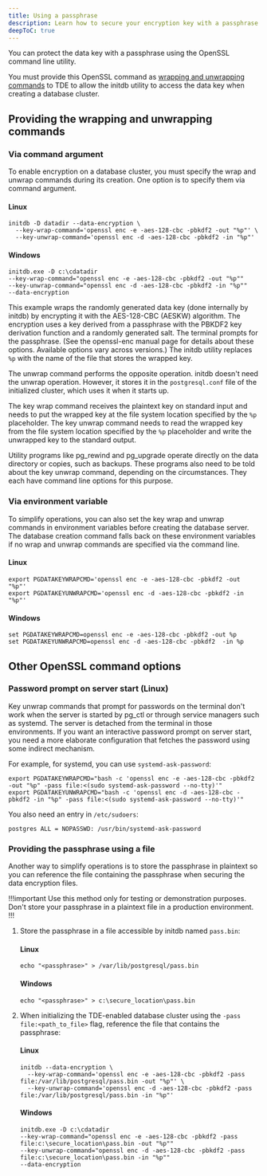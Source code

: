 ```yaml
---
title: Using a passphrase
description: Learn how to secure your encryption key with a passphrase.
deepToC: true
---
```


You can protect the data key with a passphrase using the OpenSSL command line utility.

You must provide this OpenSSL command as [wrapping and unwrapping commands](/tde/latest/secure_key/#configuring-a-wrapping-and-unwrapping-command) to TDE to allow the initdb utility to access the data key when creating a database cluster.

## Providing the wrapping and unwrapping commands

### Via command argument

To enable encryption on a database cluster, you must specify the wrap and unwrap commands during its creation. One option is to specify them via command argument.

#### Linux 

```shell
initdb -D datadir --data-encryption \
  --key-wrap-command='openssl enc -e -aes-128-cbc -pbkdf2 -out "%p"' \
  --key-unwrap-command='openssl enc -d -aes-128-cbc -pbkdf2 -in "%p"'
```

#### Windows 

```shell
initdb.exe -D c:\cdatadir   
--key-wrap-command="openssl enc -e -aes-128-cbc -pbkdf2 -out "%p"" 
--key-unwrap-command="openssl enc -d -aes-128-cbc -pbkdf2 -in "%p"" 
--data-encryption
```

This example wraps the randomly generated data key (done internally by initdb) by encrypting it with the AES-128-CBC (AESKW) algorithm. The encryption uses a key derived from a passphrase with the PBKDF2 key derivation function and a randomly generated salt. The terminal prompts for the passphrase. (See the openssl-enc manual page for details about these options. Available options vary across versions.) The initdb utility replaces `%p` with the name of the file that stores the wrapped key.

The unwrap command performs the opposite operation. initdb doesn't need the unwrap operation. However, it stores it in the `postgresql.conf` file of the initialized cluster, which uses it when it starts up.

The key wrap command receives the plaintext key on standard input and needs to put the wrapped key at the file system location specified by the `%p` placeholder. The key unwrap command needs to read the wrapped key from the file system location specified by the `%p` placeholder and write the unwrapped key to the standard output.

Utility programs like pg_rewind and pg_upgrade operate directly on the data directory or copies, such as backups. These programs also need to be told about the key unwrap command, depending on the circumstances. They each have command line options for this purpose.

### Via environment variable

To simplify operations, you can also set the key wrap and unwrap commands in environment variables before creating the database server. The database creation command falls back on these environment variables if no wrap and unwrap commands are specified via the command line.

#### Linux

```shell
export PGDATAKEYWRAPCMD='openssl enc -e -aes-128-cbc -pbkdf2 -out "%p"'
export PGDATAKEYUNWRAPCMD='openssl enc -d -aes-128-cbc -pbkdf2 -in "%p"'
```

#### Windows 

```shell 
set PGDATAKEYWRAPCMD=openssl enc -e -aes-128-cbc -pbkdf2 -out %p
set PGDATAKEYUNWRAPCMD=openssl enc -d -aes-128-cbc -pbkdf2  -in %p
```

## Other OpenSSL command options 

### Password prompt on server start (Linux)

Key unwrap commands that prompt for passwords on the terminal don't work when the server is started by pg_ctl or through service managers such as systemd. The server is detached from the terminal in those environments. If you want an interactive password prompt on server start, you need a more elaborate configuration that fetches the password using some indirect mechanism.

For example, for systemd, you can use `systemd-ask-password`:

```
export PGDATAKEYWRAPCMD="bash -c 'openssl enc -e -aes-128-cbc -pbkdf2 -out "%p" -pass file:<(sudo systemd-ask-password --no-tty)'"
export PGDATAKEYUNWRAPCMD="bash -c 'openssl enc -d -aes-128-cbc -pbkdf2 -in "%p" -pass file:<(sudo systemd-ask-password --no-tty)'"
```

You also need an entry in `/etc/sudoers`:

```
postgres ALL = NOPASSWD: /usr/bin/systemd-ask-password
```

### Providing the passphrase using a file

Another way to simplify operations is to store the passphrase in plaintext so you can reference the file containing the passphrase when securing the data encryption files.

!!!important
   Use this method only for testing or demonstration purposes. Don't store your passphrase in a plaintext file in a production environment.
!!!

1.  Store the passphrase in a file accessible by initdb named `pass.bin`:

    #### Linux
    
    ```
    echo "<passphrase>" > /var/lib/postgresql/pass.bin
    ```

    #### Windows

    ```
    echo "<passphrase>" > c:\secure_location\pass.bin
    ```

1.  When initializing the TDE-enabled database cluster using the `-pass file:<path_to_file>` flag, reference the file that contains the passphrase:

    #### Linux 

    ```
    initdb --data-encryption \
      --key-wrap-command='openssl enc -e -aes-128-cbc -pbkdf2 -pass file:/var/lib/postgresql/pass.bin -out "%p"' \
      --key-unwrap-command='openssl enc -d -aes-128-cbc -pbkdf2 -pass file:/var/lib/postgresql/pass.bin -in "%p"'
    ```

    #### Windows 

    ```shell
    initdb.exe -D c:\cdatadir
    --key-wrap-command="openssl enc -e -aes-128-cbc -pbkdf2 -pass file:c:\secure_location\pass.bin -out "%p"" 
    --key-unwrap-command="openssl enc -d -aes-128-cbc -pbkdf2 -pass file:c:\secure_location\pass.bin -in "%p""  
    --data-encryption
    ```
